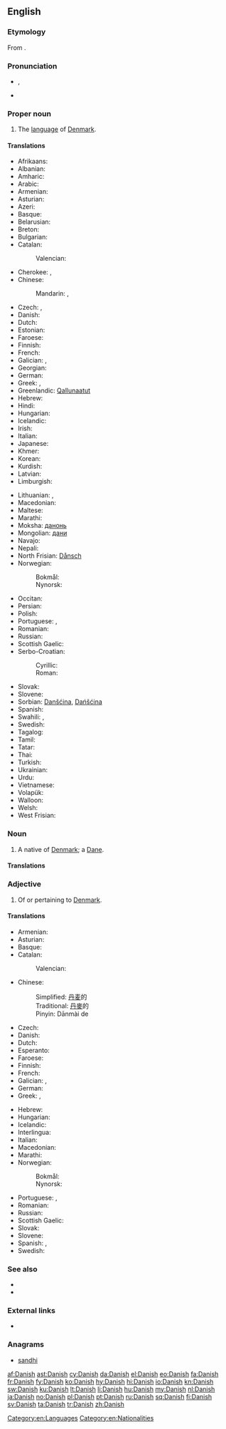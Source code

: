 {{also|danish}}
==English==
{{interwiktionary|code=da}}
===Etymology===
From {{etyl|ang|en}} {{term|Denisc||people of Denmark|lang=ang}}.

===Pronunciation===
* {{IPA|/ˈdeɪnɪʃ/}}, {{X-SAMPA|/"deInIS/}}
* {{audio|en-uk-Danish.ogg|Audio (UK)}}

===Proper noun===
{{wikipedia}}
{{en-proper noun}}

# The [[language]] of [[Denmark]].

====Translations====
{{trans-top|language}}
* Afrikaans: {{t+|af|Deens}}
* Albanian: {{t-|sq|Danisht}}
* Amharic: {{t-|am|ዴኒሽ}}
* Arabic: {{t-|ar|دانماركية|f|tr=danmarkíyya}}
* Armenian: {{t+|hy|դանիերեն|tr=danieren}}
* Asturian: {{t+|ast|danés|m}}
* Azeri: {{t-|az|Данимарка}}
* Basque: {{t+|eu|daniera}}
* Belarusian: {{t-|be|дацкая}}
* Breton: {{t-|br|Daneg}}
* Bulgarian: {{t-|bg|датски}}
* Catalan: {{t+|ca|danès|m}}
*: Valencian: {{t-|ca|danés|m}}
* Cherokee: {{t-|chr|ᏓᏂᏍ}}, {{t-|chr|ᏕᏂᏏ|tr=Denisi|sc=Cher}}
* Chinese:
*: Mandarin: {{t-|cmn|丹麥語|sc=Hani}}, {{t-|cmn|丹麦语|tr=Dānmàiyǔ|sc=Hani}}
* Czech: {{t+|cs|dánština|f}}, {{t-|cs|dánský jazyk|m}}
* Danish: {{t+|da|dansk}}
* Dutch: {{t+|nl|Deens}}
* Estonian: {{t-|et|taani}}
* Faroese: {{t+|fo|danskt|n}}
* Finnish: {{t+|fi|tanska}}
* French: {{t+|fr|danois|m}}
* Galician: {{t+|gl|dinamarqués|m}}, {{t+|gl|danés|m}}
* Georgian: {{t-|ka|დანიური|tr=daniuri}}
* German: {{t+|de|Dänisch|n}}
* Greek: {{t+|el|δανέζικα|n-p|tr=danézika}}, {{t+|el|δανικά|n-p|tr=daniká}}
* Greenlandic: [[Qallunaatut]]
* Hebrew: {{t-|he|דנית|tr=denít|f}}
* Hindi: {{t-|hi|डेनिश}}
* Hungarian: {{t+|hu|dán}}
* Icelandic: {{t+|is|danska|f}}
* Irish: {{t-|ga|Danmhairgis}}
* Italian: {{t+|it|danese|m}}
* Japanese: {{t+|ja|デンマーク語|tr=Denmākugo}}
* Khmer: {{t-|km|ដាណឺម៉ាក|sc=Khmr|tr=daanəɨmaak}}
* Korean: {{t+|ko|덴마크어|tr=Denmakeu-eo}}
* Kurdish: {{t-|ku|Danîmarkî}}
* Latvian: {{t-|lv|Dāņu}}
* Limburgish: {{t+|li|Dieënsj|n}}
{{trans-mid}}
* Lithuanian: {{t-|lt|Danų}}, {{t-|lt|Daniškai}}
* Macedonian: {{t-|mk|дански|m|tr=dánski}}
* Maltese: {{t-|mt|daniż}}
* Marathi: {{t-|mr|डेनिश|f|tr=ḍeniśa|sc=Deva}}
* Moksha: [[данонь]]
* Mongolian: [[дани]]
* Navajo: {{tø|nv|Déinish Dineʼé bizaad}}
* Nepali: {{t-|ne|ड्यानिश}}
* North Frisian: [[Dånsch]]
* Norwegian:
*: Bokmål: {{t+|nb|dansk|m}}
*: Nynorsk: {{t+|nn|dansk|m}}
* Occitan: {{t-|oc|danès|m}}
* Persian: {{t+|fa|دانمارکی|tr=danmarki}}
* Polish: {{t+|pl|duński}}
* Portuguese: {{t+|pt|dinamarquês|m}}, {{t-|pt|danês|m}}
* Romanian: {{t+|ro|daneză|f}}
* Russian: {{t+|ru|датский|tr=dátskij}}
* Scottish Gaelic: {{t-|gd|Danmhairgis|f}}
* Serbo-Croatian:
*: Cyrillic: {{t-|sh|дански|m}}
*: Roman: {{t-|sh|danski|m}}
* Slovak: {{t+|sk|dánčina|f}}
* Slovene: {{t+|sl|danščina|alt=dánščina|f}}
* Sorbian: [[Danšćina]], [[Dańšćina]]
* Spanish: {{t+|es|danés|m}}
* Swahili: {{t-|sw|Kideni}}, {{t-|sw|Kidenmaki}}
* Swedish: {{t+|sv|danska}}
* Tagalog: {{t-|tl|Denish}}
* Tamil: {{t-|ta|டேனிஷ்}}
* Tatar: {{t-|tt|дания}}
* Thai: {{t-|th|ภาษาเดนมาร์ก|tr=paasăa denmâak}}
* Turkish: {{t+|tr|Danca}}
* Ukrainian: {{t-|uk|датський}}
* Urdu: {{t-|ur|ڈينش}}
* Vietnamese: {{t-|vi|tiếng Đan-mạch}}
* Volapük: {{t+|vo|Danänapük}}
* Walloon: {{t+|wa|daenwès}}
* Welsh: {{t+|cy|Daneg}}
* West Frisian: {{t+|fy|Deensk}}
{{trans-bottom}}

===Noun===
{{en-noun|-}}

# A native of [[Denmark]]; a [[Dane]].

====Translations====
{{trans-see|native of Denmark|Dane}}

===Adjective===
{{en-adj|-}}

# Of or pertaining to [[Denmark]].

====Translations====
{{trans-top|of Denmark}}
* Armenian: {{t+|hy|դանիական|tr=daniakan}}
* Asturian: {{t+|ast|danés}}
* Basque: {{t-|eu|daniar}}
* Catalan: {{t+|ca|danès}}
*: Valencian: {{t-|ca|danés}}
* Chinese:
*: Simplified: [[丹麦]]的
*: Traditional: [[丹麥]]的
*: Pinyin: Dānmài de
* Czech: {{t+|cs|dánský}}
* Danish: {{t+|da|dansk}}
* Dutch: {{t+|nl|Deens}}
* Esperanto: {{t+|eo|dana}}
* Faroese: {{t-|fo|danskur}}
* Finnish: {{t+|fi|tanskalainen}}
* French: {{t+|fr|danois|m}}
* Galician: {{t+|gl|dinamarqués}}, {{t+|gl|danés}}
* German: {{t+|de|dänisch}}
* Greek: {{t+|el|δανέζικος|m|tr=danézikos}}, {{t+|el|δανικός|m|tr=danikós}}
{{trans-mid}}
* Hebrew: {{t-|he|דני|tr=deni}}
* Hungarian: {{t+|hu|dán}}
* Icelandic: {{t+|is|danskur}}
* Interlingua: {{t-|ia|danese}}
* Italian: {{t+|it|danese}}
* Macedonian: {{t-|mk|дански|tr=dánski}}
* Marathi: {{t-|mr|डेनिश|tr=ḍeniśa|sc=Deva}}
* Norwegian:
*: Bokmål: {{t+|nb|dansk}}
*: Nynorsk: {{t+|nn|dansk}}
* Portuguese: {{t+|pt|dinamarquês}}, {{t-|pt|danês}}
* Romanian: {{t-|ro|danez}}
* Russian: {{t+|ru|датский|tr=datskij}}
* Scottish Gaelic: {{t-|gd|Danmhairgeach}}
* Slovak: {{t+|sk|dánsky}}
* Slovene: {{t+|sl|danski|alt=dánski}}
* Spanish: {{t+|es|danés}}, {{t+|es|dinamarqués}}
* Swedish: {{t+|sv|dansk}}
{{trans-bottom}}

===See also===
* {{langcat}}
* {{langlist}}

===External links===
* {{ISO 639|link=Ethnologue|1code=da|code=dan}}

===Anagrams===
* [[sandhi#English|sandhi]]

[[Category:en:Languages]]
[[Category:en:Nationalities]]

[[af:Danish]]
[[ast:Danish]]
[[cy:Danish]]
[[da:Danish]]
[[el:Danish]]
[[eo:Danish]]
[[fa:Danish]]
[[fr:Danish]]
[[fy:Danish]]
[[ko:Danish]]
[[hy:Danish]]
[[hi:Danish]]
[[io:Danish]]
[[kn:Danish]]
[[sw:Danish]]
[[ku:Danish]]
[[lt:Danish]]
[[li:Danish]]
[[hu:Danish]]
[[my:Danish]]
[[nl:Danish]]
[[ja:Danish]]
[[no:Danish]]
[[pl:Danish]]
[[pt:Danish]]
[[ru:Danish]]
[[sq:Danish]]
[[fi:Danish]]
[[sv:Danish]]
[[ta:Danish]]
[[tr:Danish]]
[[zh:Danish]]